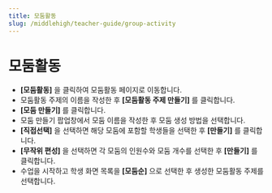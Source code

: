 ```yaml
---
title: 모둠활동
slug: /middlehigh/teacher-guide/group-activity
---
```



# 모둠활동

- **[모둠활동]** 을 클릭하여 모둠활동 페이지로 이동합니다.
- 모둠활동 주제의 이름을 작성한 후 **[모둠활동 주제 만들기]** 를 클릭합니다.
- **[모둠 만들기]** 를 클릭합니다.
- 모둠 만들기 팝업창에서 모둠 이름을 작성한 후 모둠 생성 방법을 선택합니다.
- **[직접선택]** 을 선택하면 해당 모둠에 포함할 학생들을 선택한 후 **[만들기]** 를 클릭합니다.
- **[무작위 편성]** 을 선택하면 각 모둠의 인원수와 모둠 개수를 선택한 후 **[만들기]** 를 클릭합니다.
- 수업을 시작하고 학생 화면 목록을 **[모둠순]** 으로 선택한 후 생성한 모둠활동 주제를 선택합니다.

